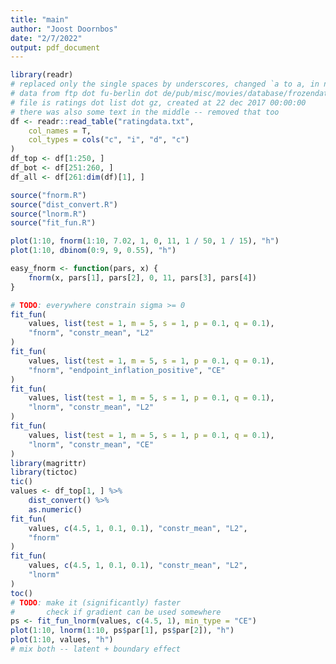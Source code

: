 ```yaml
---
title: "main"
author: "Joost Doornbos"
date: "2/7/2022"
output: pdf_document
---
```



```r
library(readr)
# replaced only the single spaces by underscores, changed `a to a, in notepad++
# data from ftp dot fu-berlin dot de/pub/misc/movies/database/frozendata
# file is ratings dot list dot gz, created at 22 dec 2017 00:00:00
# there was also some text in the middle -- removed that too
df <- readr::read_table("ratingdata.txt",
    col_names = T,
    col_types = cols("c", "i", "d", "c")
)
df_top <- df[1:250, ]
df_bot <- df[251:260, ]
df_all <- df[261:dim(df)[1], ]
```


```r
source("fnorm.R")
source("dist_convert.R")
source("lnorm.R")
source("fit_fun.R")
```


```r
plot(1:10, fnorm(1:10, 7.02, 1, 0, 11, 1 / 50, 1 / 15), "h")
plot(1:10, dbinom(0:9, 9, 0.55), "h")
```


```r
easy_fnorm <- function(pars, x) {
    fnorm(x, pars[1], pars[2], 0, 11, pars[3], pars[4])
}
```


```r
# TODO: everywhere constrain sigma >= 0
fit_fun(
    values, list(test = 1, m = 5, s = 1, p = 0.1, q = 0.1),
    "fnorm", "constr_mean", "L2"
)
fit_fun(
    values, list(test = 1, m = 5, s = 1, p = 0.1, q = 0.1),
    "fnorm", "endpoint_inflation_positive", "CE"
)
fit_fun(
    values, list(test = 1, m = 5, s = 1, p = 0.1, q = 0.1),
    "lnorm", "constr_mean", "L2"
)
fit_fun(
    values, list(test = 1, m = 5, s = 1, p = 0.1, q = 0.1),
    "lnorm", "constr_mean", "CE"
)
library(magrittr)
library(tictoc)
tic()
values <- df_top[1, ] %>%
    dist_convert() %>%
    as.numeric()
fit_fun(
    values, c(4.5, 1, 0.1, 0.1), "constr_mean", "L2",
    "fnorm"
)
fit_fun(
    values, c(4.5, 1, 0.1, 0.1), "constr_mean", "L2",
    "lnorm"
)
toc()
# TODO: make it (significantly) faster
#       check if gradient can be used somewhere
ps <- fit_fun_lnorm(values, c(4.5, 1), min_type = "CE")
plot(1:10, lnorm(1:10, ps$par[1], ps$par[2]), "h")
plot(1:10, values, "h")
# mix both -- latent + boundary effect
```


